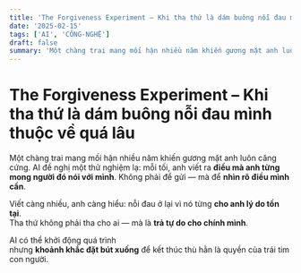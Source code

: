 ```yaml
---
title: 'The Forgiveness Experiment – Khi tha thứ là dám buông nỗi đau mình thuộc về quá lâu'
date: '2025-02-15'
tags: ['AI', 'CÔNG-NGHỆ']
draft: false
summary: 'Một chàng trai mang mối hận nhiều năm khiến gương mặt anh luôn căng cứng. AI đề nghị một thử nghiệm '
---
```


# The Forgiveness Experiment – Khi tha thứ là dám buông nỗi đau mình thuộc về quá lâu

Một chàng trai mang mối hận nhiều năm khiến gương mặt anh luôn căng cứng. AI đề nghị một thử nghiệm lạ: mỗi tối, anh viết ra **điều mà anh từng mong người đó nói với mình**. Không phải để gửi — mà để **nhìn rõ điều mình cần**.

Viết càng nhiều, anh càng hiểu: nỗi đau ở lại vì nó từng **cho anh lý do tồn tại**.  
Tha thứ không phải tha cho ai — mà là **trả tự do cho chính mình**.

AI có thể khởi động quá trình  
nhưng **khoảnh khắc đặt bút xuống** để kết thúc thù hằn là quyền của trái tim con người.